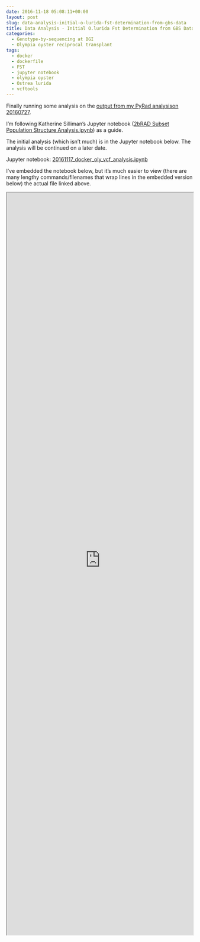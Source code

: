 ```yaml
---
date: 2016-11-18 05:08:11+00:00
layout: post
slug: data-analysis-initial-o-lurida-fst-determination-from-gbs-data
title: Data Analysis - Initial O.lurida Fst Determination from GBS Data
categories:
  - Genotype-by-sequencing at BGI
  - Olympia oyster reciprocal transplant
tags:
  - docker
  - dockerfile
  - FST
  - jupyter notebook
  - olympia oyster
  - Ostrea lurida
  - vcftools
---
```


Finally running some analysis on the [output from my PyRad analysison 20160727](https://robertslab.github.io/sams-notebook/2016/07/27/data-analysis-pyrad-analysis-of-olympia-oyster-gbs-data.html).

I'm following Katherine Silliman's Jupyter notebook ([2bRAD Subset Population Structure Analysis.ipynb](https://github.com/ksil91/2016_Notebook/blob/master/2bRAD%20Subset%20Population%20Structure%20Analysis.ipynb)) as a guide.

The initial analysis (which isn't much) is in the Jupyter notebook below. The analysis will be continued on a later date.

Jupyter notebook: [20161117_docker_oly_vcf_analysis.ipynb](https://github.com/sr320/LabDocs/blob/master/jupyter_nbs/sam/20161117_docker_oly_vcf_analysis.ipynb)

I've embedded the notebook below, but it's much easier to view (there are many lengthy commands/filenames that wrap lines in the embedded version below) the actual file linked above.

<iframe src="https://render.githubusercontent.com/view/ipynb?commit=075cf684a1cb939a14bacb79bb4b1ba5f845adc8&enc;_url=68747470733a2f2f7261772e67697468756275736572636f6e74656e742e636f6d2f73723332302f4c6162446f63732f303735636636383461316362393339613134626163623739626234623162613566383435616463382f6a7570797465725f6e62732f73616d2f32303136313131375f646f636b65725f6f6c795f7663665f616e616c797369732e6970796e62&nwo;=sr320%2FLabDocs&path;=jupyter_nbs%2Fsam%2F20161117_docker_oly_vcf_analysis.ipynb&repository;_id=13746500#b8c91376-fe37-4025-a344-de988aef044e" width="100%" height="2000" scrolling="yes"></iframe>
